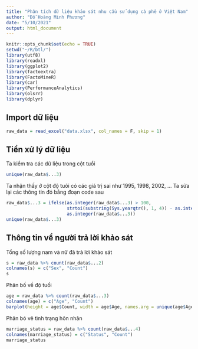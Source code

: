 ```yaml
---
title: "Phân tích dữ liệu khảo sát nhu cầu sử dụng cà phê ở Việt Nam"  
author: "Đỗ Hoàng Minh Phương"
date: "5/10/2021"
output: html_document
---
```


```r
knitr::opts_chunk$set(echo = TRUE)
setwd("~/R/btl/")
library(utf8)
library(readxl)
library(ggplot2)
library(factoextra)
library(FactoMineR)
library(car)
library(PerformanceAnalytics)
library(olsrr)
library(dplyr)
```

## Import dữ liệu

```r
raw_data = read_excel("data.xlsx", col_names = F, skip = 1)
```

## Tiền xử lý dữ liệu

Ta kiểm tra các dữ liệu trong cột tuổi
```r
unique(raw_data$...3)
```

Ta nhận thấy ở cột độ tuôi có các giá trị sai như 1995, 1998, 2002, ... Ta sửa lại các thông tin đó bằng đoạn code sau
```r
raw_data$...3 = ifelse(as.integer(raw_data$...3) > 100, 
                       strtoi(substring(Sys.yearqtr(), 1, 4)) - as.integer(raw_data$...3),
                       as.integer(raw_data$...3))
unique(raw_data$...3)
```

## Thông tin về người trả lời khảo sát

Tổng số lượng nam và nữ đã trả lời khảo sát
```r
s = raw_data %>% count(raw_data$...2)
colnames(s) = c("Sex", "Count")
s
```

Phân bố về độ tuổi
```r
age = raw_data %>% count(raw_data$...3)
colnames(age) = c("Age", "Count")
barplot(height = age$Count, width = age$Age, names.arg = unique(age$Age))
```

Phân bó vê tình trạng hôn nhân
```r
marriage_status = raw_data %>% count(raw_data$...4)
colnames(marriage_status) = c("Status", "Count")
marriage_status
```